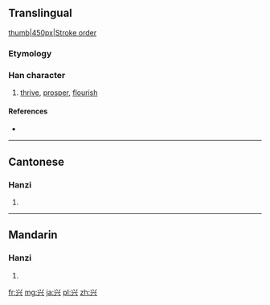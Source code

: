 {{also|興}}
==Translingual==
[[image:兴-bw.png|thumb|450px|Stroke order]]
===Etymology===
{{Han simp|興}}

===Han character===
{{Han char|rn=12|rad=八|as=04|sn=6|four=|canj=火一金 (FMC)}}

# [[thrive]], [[prosper]], [[flourish]]

====References====
* {{Han ref|kx=0127.091|hdz=10243.050|uh=5174|ud=20852}}

----

==Cantonese==

===Hanzi===
{{yue-hanzi|jyut=[[hing1]], [[hing3]]|y=hing1, hing3|tra=興}}

# {{defn|lang=yue|sort=八04}}

----

==Mandarin==

===Hanzi===
{{cmn-hanzi|tra=興|pin=[[xīng]] ([[xing1]]), [[xìng]] ([[xing4]])|wg=hsing<sup>1</sup>, hsing<sup>4</sup>}}

# {{defn|lang=cmn|sort=八04}}

[[fr:兴]]
[[mg:兴]]
[[ja:兴]]
[[pl:兴]]
[[zh:兴]]